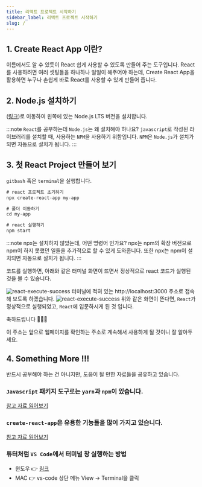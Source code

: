 ```yaml
---
title: 리액트 프로젝트 시작하기
sidebar_label: 리액트 프로젝트 시작하기
slug: /
---
```


## 1. Create React App 이란?

이름에서도 알 수 있듯이 React 쉽게 사용할 수 있도록 만들어 주는 도구입니다. React를 사용하려면 여러 셋팅들을 하나하나 일일이 해주어야 하는데, Create React App을 활용하면 누구나 손쉽게 바로 React를 사용할 수 있게 만들어 줍니다.

## 2. Node.js 설치하기

([링크](https://nodejs.org/en/))로 이동하여 왼쪽에 있는 Node.js LTS 버전을 설치합니다.

:::note `React`를 공부하는데 `Node.js`는 왜 설치해야 하나요?
`javascript`로 작성된 라이브러리를 설치할 때, 사용하는 `NPM`을 사용하기 위함입니다. `NPM`은 `Node.js`가 설치가 되면 자동으로 설치가 됩니다.
:::

## 3. 첫 React Project 만들어 보기

`gitbash` 혹은 `terminal`을 실행합니다.

```jsx
# react 프로젝트 초기하기
npx create-react-app my-app

# 폴더 이동하기
cd my-app

# react 실행하기
npm start
```

:::note npx는 설치하지 않았는데, 어떤 명령어 인가요?
npx는 npm의 확장 버전으로 npm이 하지 못했던 일들을 추가적으로 할 수 있게 도와줍니다. 또한 npx는 npm이 설치되면 자동으로 설치가 됩니다.
:::

코드를 실행하면, 아래와 같은 터미널 화면이 뜨면서 정상적으로 react 코드가 실행된 것을 볼 수 있습니다.

![react-execute-success](./assets/01.png)
터미널에 적혀 있는 http://localhost:3000 주소로 접속해 보도록 하겠습니다.
![react-execute-success](./assets/02.png)
위와 같은 화면이 뜬다면, `React`가 정상적으로 실행되었고, `React`에 입문하시게 된 것 입니다.

축하드립니다 👏👏👏‌

이 주소는 앞으로 웹페이지를 확인하는 주소로 계속해서 사용하게 될 것이니 잘 알아두세요.

## 4. Something More !!!‌

반드시 공부해야 하는 건 아니지만, 도움이 될 만한 자료들을 공유하고 있습니다.

### `Javascript` 패키지 도구로는 `yarn`과 `npm`이 있습니다.

[참고 자료 읽어보기](https://devgunho.tistory.com/entry/Yarn-vs-npm-Package-Manager)

### `create-react-app`은 유용한 기능들을 많이 가지고 있습니다.

[참고 자료 읽어보기](https://create-react-app.dev/docs/getting-started)

### 튜터처럼 `VS Code`에서 터미널 창 실행하는 방법

- 윈도우 👉 [링크](https://tnsgud.tistory.com/648)
- MAC 👉 vs-code 상단 메뉴 View → Terminal을 클릭
